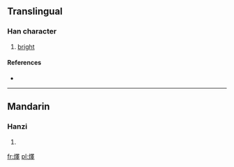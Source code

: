 ==Translingual==

===Han character===
{{Han char|rn=86|rad=火|as=13|sn=17|four=9684<sub>1</sub>|canj=火田中十 (FWLJ)}}

# [[bright]]

====References====
* {{Han ref|kx=0684.210|dkj=19459|dj=1097.020|hdz=32240.200|uh=71E1|ud=29153|bh=ED5C|bd=60764}}

----

==Mandarin==

===Hanzi===
{{cmn-hanzi|pin=[[sào]] ([[sao4]]), [[yì]] ([[yi4]])|wg=sao<sup>4</sup>, i<sup>4</sup>}}

# {{defn|Mandarin|sort=火13}}

[[fr:燡]]
[[pl:燡]]